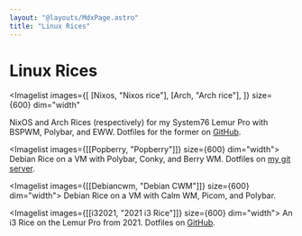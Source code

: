 ```yaml
---
layout: "@layouts/MdxPage.astro"
title: "Linux Rices"
---
```



# Linux Rices


<Imagelist
  images={[
    [Nixos, "Nixos rice"],
    [Arch, "Arch rice"],
  ]}
  size={600}
  dim="width"
>
  NixOS and Arch Rices (respectively) for my System76 Lemur Pro with BSPWM,
  Polybar, and EWW. Dotfiles for the former on
  [GitHub](https://github.com/junikimm717/nixosdots).
</Imagelist>


<Imagelist images={[[Popberry, "Popberry"]]} size={600} dim="width">
  Debian Rice on a VM with Polybar, Conky, and Berry WM. Dotfiles on [my git
  server](https://git.junickim.me/junirices/popberry).
</Imagelist>


<Imagelist images={[[Debiancwm, "Debian CWM"]]} size={600} dim="width">
  Debian Rice on a VM with Calm WM, Picom, and Polybar.
</Imagelist>


<Imagelist images={[[i32021, "2021 i3 Rice"]]} size={600} dim="width">
  An i3 Rice on the Lemur Pro from 2021. Dotfiles on
  [GitHub](https://github.com/junikimm717/Dotfiles-i3-rice).
</Imagelist>
